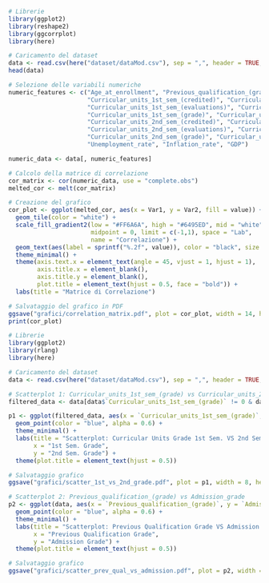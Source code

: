 ```r
# Librerie
library(ggplot2)
library(reshape2)
library(ggcorrplot)
library(here)

# Caricamento del dataset
data <- read.csv(here("dataset/dataMod.csv"), sep = ",", header = TRUE, check.names = FALSE)
head(data)

# Selezione delle variabili numeriche
numeric_features <- c("Age_at_enrollment", "Previous_qualification_(grade)", "Admission_grade",
                      "Curricular_units_1st_sem_(credited)", "Curricular_units_1st_sem_(enrolled)",
                      "Curricular_units_1st_sem_(evaluations)", "Curricular_units_1st_sem_(approved)",
                      "Curricular_units_1st_sem_(grade)", "Curricular_units_1st_sem_(without_evaluations)",
                      "Curricular_units_2nd_sem_(credited)", "Curricular_units_2nd_sem_(enrolled)",
                      "Curricular_units_2nd_sem_(evaluations)", "Curricular_units_2nd_sem_(approved)",
                      "Curricular_units_2nd_sem_(grade)", "Curricular_units_2nd_sem_(without_evaluations)",
                      "Unemployment_rate", "Inflation_rate", "GDP")

numeric_data <- data[, numeric_features]

# Calcolo della matrice di correlazione
cor_matrix <- cor(numeric_data, use = "complete.obs")
melted_cor <- melt(cor_matrix)

# Creazione del grafico
cor_plot <- ggplot(melted_cor, aes(x = Var1, y = Var2, fill = value)) +
  geom_tile(color = "white") +
  scale_fill_gradient2(low = "#FF6A6A", high = "#6495ED", mid = "white",
                       midpoint = 0, limit = c(-1,1), space = "Lab",
                       name = "Correlazione") +
  geom_text(aes(label = sprintf("%.2f", value)), color = "black", size = 3) + 
  theme_minimal() +
  theme(axis.text.x = element_text(angle = 45, vjust = 1, hjust = 1),
        axis.title.x = element_blank(),
        axis.title.y = element_blank(),
        plot.title = element_text(hjust = 0.5, face = "bold")) +
  labs(title = "Matrice di Correlazione")

# Salvataggio del grafico in PDF
ggsave("grafici/correlation_matrix.pdf", plot = cor_plot, width = 14, height = 10)
print(cor_plot)

```
```r
# Librerie
library(ggplot2)
library(rlang)
library(here)

# Caricamento del dataset
data <- read.csv(here("dataset/dataMod.csv"), sep = ",", header = TRUE, check.names = FALSE)

# Scatterplot 1: Curricular_units_1st_sem_(grade) vs Curricular_units_2nd_sem_(grade)
filtered_data <- data[data$`Curricular_units_1st_sem_(grade)` != 0 & data$`Curricular_units_2nd_sem_(grade)` != 0, ]

p1 <- ggplot(filtered_data, aes(x = `Curricular_units_1st_sem_(grade)`, y = `Curricular_units_2nd_sem_(grade)`)) +
  geom_point(color = "blue", alpha = 0.6) + 
  theme_minimal() +
  labs(title = "Scatterplot: Curricular Units Grade 1st Sem. VS 2nd Sem.",
       x = "1st Sem. Grade",
       y = "2nd Sem. Grade") +
  theme(plot.title = element_text(hjust = 0.5))  

# Salvataggio grafico
ggsave("grafici/scatter_1st_vs_2nd_grade.pdf", plot = p1, width = 8, height = 6)

# Scatterplot 2: Previous_qualification_(grade) vs Admission_grade
p2 <- ggplot(data, aes(x = `Previous_qualification_(grade)`, y = `Admission_grade`)) +
  geom_point(color = "blue", alpha = 0.6) + 
  theme_minimal() +
  labs(title = "Scatterplot: Previous Qualification Grade VS Admission Grade",
       x = "Previous Qualification Grade",
       y = "Admission Grade") +
  theme(plot.title = element_text(hjust = 0.5)) 

# Salvataggio grafico
ggsave("grafici/scatter_prev_qual_vs_admission.pdf", plot = p2, width = 8, height = 6)

```

